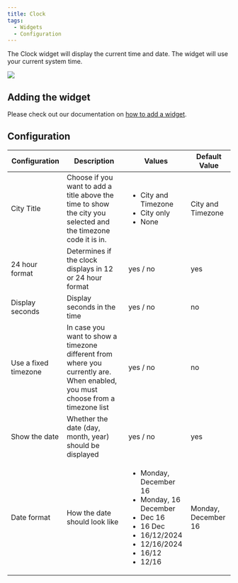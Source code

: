```yaml
---
title: Clock
tags:
  - Widgets
  - Configuration
---
```


The Clock widget will display the current time and date. The widget will use your current system time.

![](./img/screenshot.png)

## Adding the widget
Please check out our documentation on [how to add a widget](/docs/getting-started/after-the-installation#embed-integration-data-using-widgets).

## Configuration

| Configuration        | Description                                                                                                                    | Values                                                                                                                                                            | Default Value       |
| -------------------- | ------------------------------------------------------------------------------------------------------------------------------ | ----------------------------------------------------------------------------------------------------------------------------------------------------------------- | ------------------- |
| City Title           | Choose if you want to add a title above the time to show the city you selected and the timezone code it is in.                 | <ul><li>City and Timezone</li><li>City only</li><li>None</li></ul>                                                                                                | City and Timezone   |
| 24 hour format       | Determines if the clock displays in 12 or 24 hour format                                                                       | yes / no                                                                                                                                                          | yes                  |
| Display seconds      | Display seconds in the time                                                                                                    | yes / no                                                                                                                                                          | no                  |
| Use a fixed timezone | In case you want to show a timezone different from where you currently are. When enabled, you must choose from a timezone list | yes / no                                                                                                                                                          | no                  |
| Show the date        | Whether the date (day, month, year) should be displayed                                                                        | yes / no                                                                                                                                                          | yes                 |
| Date format          | How the date should look like                                                                                                  | <ul><li>Monday, December 16</li><li>Monday, 16 December</li><li>Dec 16</li><li>16 Dec</li><li>16/12/2024</li><li>12/16/2024</li><li>16/12</li><li>12/16</li></ul> | Monday, December 16 |
